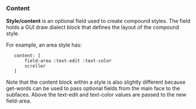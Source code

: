 ===Content===

'''Style/content''' is an optional field used to create compound styles. The field holds a GUI draw dialect block that defines the layout of the compound style.

For example, an area style has:

    content: [
        field-area :text-edit :text-color
        scroller
    ]

Note that the content block within a style is also slightly different because get-words can be used to pass optional fields from the main face to the subfaces. Above the text-edit and text-color values are passed to the new field-area.